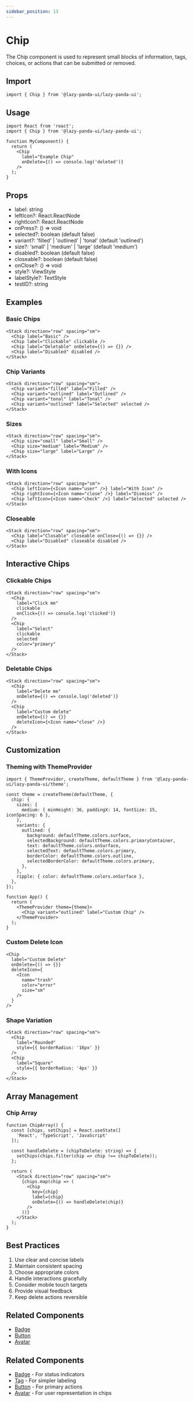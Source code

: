 ```yaml
---
sidebar_position: 13
---
```


# Chip

The Chip component is used to represent small blocks of information, tags, choices, or actions that can be submitted or removed.

## Import

```tsx
import { Chip } from '@lazy-panda-ui/lazy-panda-ui';
```

## Usage

```tsx
import React from 'react';
import { Chip } from '@lazy-panda-ui/lazy-panda-ui';

function MyComponent() {
  return (
    <Chip
      label="Example Chip"
      onDelete={() => console.log('deleted')}
    />
  );
}
```

## Props

- label: string
- leftIcon?: React.ReactNode
- rightIcon?: React.ReactNode
- onPress?: () => void
- selected?: boolean (default false)
- variant?: 'filled' | 'outlined' | 'tonal' (default 'outlined')
- size?: 'small' | 'medium' | 'large' (default 'medium')
- disabled?: boolean (default false)
- closeable?: boolean (default false)
- onClose?: () => void
- style?: ViewStyle
- labelStyle?: TextStyle
- testID?: string

## Examples

### Basic Chips
```tsx
<Stack direction="row" spacing="sm">
  <Chip label="Basic" />
  <Chip label="Clickable" clickable />
  <Chip label="Deletable" onDelete={() => {}} />
  <Chip label="Disabled" disabled />
</Stack>
```

### Chip Variants
```tsx
<Stack direction="row" spacing="sm">
  <Chip variant="filled" label="Filled" />
  <Chip variant="outlined" label="Outlined" />
  <Chip variant="tonal" label="Tonal" />
  <Chip variant="outlined" label="Selected" selected />
</Stack>
```

### Sizes
```tsx
<Stack direction="row" spacing="sm">
  <Chip size="small" label="Small" />
  <Chip size="medium" label="Medium" />
  <Chip size="large" label="Large" />
</Stack>
```

### With Icons
```tsx
<Stack direction="row" spacing="sm">
  <Chip leftIcon={<Icon name="user" />} label="With Icon" />
  <Chip rightIcon={<Icon name="close" />} label="Dismiss" />
  <Chip leftIcon={<Icon name="check" />} label="Selected" selected />
</Stack>
```

### Closeable
```tsx
<Stack direction="row" spacing="sm">
  <Chip label="Closable" closeable onClose={() => {}} />
  <Chip label="Disabled" closeable disabled />
</Stack>
```

## Interactive Chips

### Clickable Chips
```tsx
<Stack direction="row" spacing="sm">
  <Chip
    label="Click me"
    clickable
    onClick={() => console.log('clicked')}
  />
  <Chip
    label="Select"
    clickable
    selected
    color="primary"
  />
</Stack>
```

### Deletable Chips
```tsx
<Stack direction="row" spacing="sm">
  <Chip
    label="Delete me"
    onDelete={() => console.log('deleted')}
  />
  <Chip
    label="Custom delete"
    onDelete={() => {}}
    deleteIcon={<Icon name="close" />}
  />
</Stack>
```

## Customization

### Theming with ThemeProvider
```tsx
import { ThemeProvider, createTheme, defaultTheme } from '@lazy-panda-ui/lazy-panda-ui/theme';

const theme = createTheme(defaultTheme, {
  chip: {
    sizes: {
      medium: { minHeight: 36, paddingX: 14, fontSize: 15, iconSpacing: 6 },
    },
    variants: {
      outlined: {
        background: defaultTheme.colors.surface,
        selectedBackground: defaultTheme.colors.primaryContainer,
        text: defaultTheme.colors.onSurface,
        selectedText: defaultTheme.colors.primary,
        borderColor: defaultTheme.colors.outline,
        selectedBorderColor: defaultTheme.colors.primary,
      },
    },
    ripple: { color: defaultTheme.colors.onSurface },
  },
});

function App() {
  return (
    <ThemeProvider theme={theme}>
      <Chip variant="outlined" label="Custom Chip" />
    </ThemeProvider>
  );
}
```

### Custom Delete Icon
```tsx
<Chip
  label="Custom Delete"
  onDelete={() => {}}
  deleteIcon={
    <Icon
      name="trash"
      color="error"
      size="sm"
    />
  }
/>
```

### Shape Variation
```tsx
<Stack direction="row" spacing="sm">
  <Chip
    label="Rounded"
    style={{ borderRadius: '16px' }}
  />
  <Chip
    label="Square"
    style={{ borderRadius: '4px' }}
  />
</Stack>
```

## Array Management

### Chip Array
```tsx
function ChipArray() {
  const [chips, setChips] = React.useState([
    'React', 'TypeScript', 'JavaScript'
  ]);

  const handleDelete = (chipToDelete: string) => {
    setChips(chips.filter(chip => chip !== chipToDelete));
  };

  return (
    <Stack direction="row" spacing="sm">
      {chips.map(chip => (
        <Chip
          key={chip}
          label={chip}
          onDelete={() => handleDelete(chip)}
        />
      ))}
    </Stack>
  );
}
```

## Best Practices

1. Use clear and concise labels
2. Maintain consistent spacing
3. Choose appropriate colors
4. Handle interactions gracefully
5. Consider mobile touch targets
6. Provide visual feedback
7. Keep delete actions reversible

## Related Components

- [Badge](badge)
- [Button](button)
- [Avatar](avatar)

## Related Components

- [Badge](badge) - For status indicators
- [Tag](tag) - For simpler labeling
- [Button](button) - For primary actions
- [Avatar](avatar) - For user representation in chips
